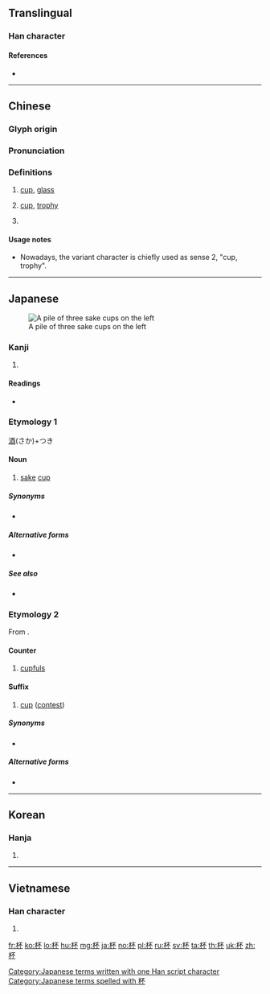 {{character info/new}}
{{also|盃}}
==Translingual==
{{stroke order|strokes=8}}

===Han character===
{{Han char|rn=75|rad=木|as=04|sn=8|four=41990|canj=DMF|ids=⿰木不}}

====References====
* {{Han ref|kx=0513.090|dkj=14497|dj=0899.060|hdz=21166.020|uh=676F|ud=26479|bh=AA4D|bd=43597}}

----

==Chinese==
{{zh-forms|alt=盃*}}

===Glyph origin===
{{Han etym}}

===Pronunciation===
{{zh-pron
|m=bēi
|ma=y
|c=bui1
|h=pfs=pî
|mn=poe
|w=1pe
|mc=y
|oc=y
|cat=n,cl
}}

===Definitions===
{{zh-hanzi}}

# [[cup]], [[glass]]
#: {{zh-x|杯子{zi}|cup, glass}}
# [[cup]], [[trophy]]
#: {{zh-x|世界杯|world cup}}
# {{n-g|Classifier for [[cup]]s/[[glass]]es of drinks.}}
#: {{zh-x|一 杯 茶|a cup of tea}}
#: {{zh-x|還 想 喝 一 杯 嗎？|Would you like another '''drink'''?}}

====Usage notes====
* Nowadays, the variant character {{l|zh|盃}} is chiefly used as sense 2, "cup, trophy".

{{zh-cat|Beginning}}

----

==Japanese==
{{wikipedia|lang=ja|盃}}
[[Image:Otoso.jpg|thumb|A pile of three sake cups on the left]]

===Kanji===
{{ja-kanji|grade=c|rs=木04}}

# {{defn|lang=ja|sort=木04}}

====Readings====
* {{ja-readings|goon=[[へ]] (he) {{non-joyo-reading}}|kanon=[[はい]] (hai), ぱい (pai)|kun=[[さかずき]] (sakazuki)}}

===Etymology 1===
[[酒]](さか)+つき

====Noun====
{{ja-noun|さかずき}}

# [[sake]] [[cup]]

=====Synonyms=====
* {{ja-r|カップ}}

=====Alternative forms=====
* {{ja-r|盃|さかずき}}

=====See also=====
* {{ja-r|お猪口|おちょこ}}

===Etymology 2===
From {{etyl|zhx|ja}}.

====Counter====
{{ja-pos|はい|counter}}

# [[cupful]]s

====Suffix====
{{ja-pos|はい|suffix}}

# {{lb|ja|games|sort=はい}} [[cup]] ([[contest]])

=====Synonyms=====
* {{ja-r|カップ}}

=====Alternative forms=====
* {{ja-r|盃|はい}}

[[Category:Japanese terms written with one Han script character]]
[[Category:Japanese terms spelled with 杯]]

----

==Korean==

===Hanja===
{{ko-hanja|hangeul=[[배]]|eumhun=|mr=pae|y=pay}}

# {{defn|lang=ko|sort=木04}}

----

==Vietnamese==

===Han character===
{{vi-hantu|[[bôi]]|rs=木04}}

# {{defn|lang=vi|sort=木04}}

[[fr:杯]]
[[ko:杯]]
[[lo:杯]]
[[hu:杯]]
[[mg:杯]]
[[ja:杯]]
[[no:杯]]
[[pl:杯]]
[[ru:杯]]
[[sv:杯]]
[[ta:杯]]
[[th:杯]]
[[uk:杯]]
[[zh:杯]]